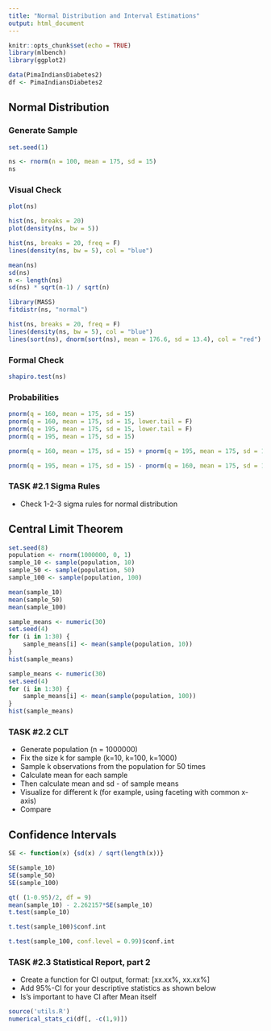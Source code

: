 ---
title: "Normal Distribution and Interval Estimations"
output: html_document
---

```{r setup, include=FALSE}
knitr::opts_chunk$set(echo = TRUE)
library(mlbench)
library(ggplot2)
```

```{r}
data(PimaIndiansDiabetes2)
df <- PimaIndiansDiabetes2
```

## Normal Distribution
### Generate Sample

```{r }
set.seed(1)

ns <- rnorm(n = 100, mean = 175, sd = 15)
ns
```

### Visual Check
```{r}
plot(ns)
```
```{r}
hist(ns, breaks = 20)
plot(density(ns, bw = 5))
```
```{r}
hist(ns, breaks = 20, freq = F)
lines(density(ns, bw = 5), col = "blue")
```
```{r}
mean(ns)
sd(ns)
n <- length(ns)
sd(ns) * sqrt(n-1) / sqrt(n)

library(MASS)
fitdistr(ns, "normal")
```

```{r}
hist(ns, breaks = 20, freq = F)
lines(density(ns, bw = 5), col = "blue")
lines(sort(ns), dnorm(sort(ns), mean = 176.6, sd = 13.4), col = "red")
```
### Formal Check

```{r}
shapiro.test(ns)
```

### Probabilities
```{r}
pnorm(q = 160, mean = 175, sd = 15)
pnorm(q = 160, mean = 175, sd = 15, lower.tail = F)
pnorm(q = 195, mean = 175, sd = 15, lower.tail = F)
pnorm(q = 195, mean = 175, sd = 15)

pnorm(q = 160, mean = 175, sd = 15) + pnorm(q = 195, mean = 175, sd = 15, lower.tail = F)

pnorm(q = 195, mean = 175, sd = 15) - pnorm(q = 160, mean = 175, sd = 15)

```

### TASK #2.1 Sigma Rules
- Check 1-2-3 sigma rules for normal distribution

## Central Limit Theorem

```{r}
set.seed(8)
population <- rnorm(1000000, 0, 1)
sample_10 <- sample(population, 10)
sample_50 <- sample(population, 50)
sample_100 <- sample(population, 100)

mean(sample_10)
mean(sample_50)
mean(sample_100)
```


```{r}
sample_means <- numeric(30)
set.seed(4)
for (i in 1:30) {
    sample_means[i] <- mean(sample(population, 10))
}
hist(sample_means)
```

```{r}
sample_means <- numeric(30)
set.seed(4)
for (i in 1:30) {
    sample_means[i] <- mean(sample(population, 100))
}
hist(sample_means)
```

### TASK #2.2 CLT
- Generate population (n = 1000000)
- Fix the size k for sample (k=10, k=100, k=1000)
- Sample k observations from the population for 50 times
- Calculate mean for each sample
- Then calculate mean and sd - of sample means
- Visualize for different k (for example, using faceting with common x-axis)
- Compare

## Confidence Intervals

```{r}
SE <- function(x) {sd(x) / sqrt(length(x))}

SE(sample_10)
SE(sample_50)
SE(sample_100)
```

```{r}
qt( (1-0.95)/2, df = 9)
mean(sample_10) - 2.262157*SE(sample_10)
t.test(sample_10)
```
```{r}
t.test(sample_100)$conf.int
```
```{r}
t.test(sample_100, conf.level = 0.99)$conf.int
```

### TASK #2.3 Statistical Report, part 2
- Create a function for CI output, format: [xx.xx%, xx.xx%]
- Add 95%-CI for your descriptive statistics as shown below
- Is's important to have CI after Mean itself
```{r}
source('utils.R')
numerical_stats_ci(df[, -c(1,9)])
```
